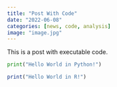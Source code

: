 ```yaml
---
title: "Post With Code"
date: "2022-06-08"
categories: [news, code, analysis]
image: "image.jpg"
---
```


This is a post with executable code.

```python
print("Hello World in Python!")
```


```r

print("Hello World in R!")

```


